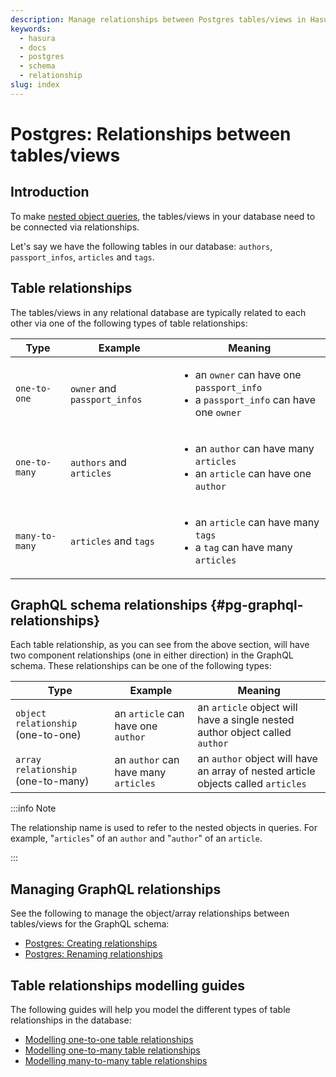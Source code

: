 ```yaml
---
description: Manage relationships between Postgres tables/views in Hasura
keywords:
  - hasura
  - docs
  - postgres
  - schema
  - relationship
slug: index
---
```


# Postgres: Relationships between tables/views

## Introduction

To make [nested object queries](/graphql/core/databases/postgres/queries/nested-object-queries.mdx), the
tables/views in your database need to be connected via relationships.

Let's say we have the following tables in our database: `authors`,
`passport_infos`, `articles` and `tags`.

## Table relationships

The tables/views in any relational database are typically related to
each other via one of the following types of table relationships:

| Type           | Example                      | Meaning                                                                                                      |
| -------------- | ---------------------------- | ------------------------------------------------------------------------------------------------------------ |
| `one-to-one`   | `owner` and `passport_infos` | <ul><li> an `owner` can have one `passport_info` </li><li> a `passport_info` can have one `owner` </li></ul> |
| `one-to-many`  | `authors` and `articles`     | <ul><li> an `author` can have many `articles` </li><li> an `article` can have one `author` </li></ul>        |
| `many-to-many` | `articles` and `tags`        | <ul><li> an `article` can have many `tags` </li><li> a `tag` can have many `articles` </li></ul>             |

## GraphQL schema relationships {#pg-graphql-relationships}

Each table relationship, as you can see from the above section, will
have two component relationships (one in either direction) in the
GraphQL schema. These relationships can be one of the following types:

| Type                               | Example                              | Meaning                                                                           |
| ---------------------------------- | ------------------------------------ | --------------------------------------------------------------------------------- |
| `object relationship` (one-to-one) | an `article` can have one `author`   | an `article` object will have a single nested author object called `author`       |
| `array relationship` (one-to-many) | an `author` can have many `articles` | an `author` object will have an array of nested article objects called `articles` |

:::info Note

The relationship name is used to refer to the nested objects in queries.
For example, "`articles`" of an `author` and "`author`" of an `article`.

:::

## Managing GraphQL relationships

See the following to manage the object/array relationships between
tables/views for the GraphQL schema:

- [Postgres: Creating relationships](/graphql/core/databases/postgres/schema/table-relationships/create.mdx)
- [Postgres: Renaming relationships](/graphql/core/databases/postgres/schema/table-relationships/rename.mdx)

## Table relationships modelling guides

The following guides will help you model the different types of table
relationships in the database:

- [Modelling one-to-one table relationships](/graphql/core/guides/data-modelling/one-to-one.mdx)
- [Modelling one-to-many table relationships](/graphql/core/guides/data-modelling/one-to-many.mdx)
- [Modelling many-to-many table relationships](/graphql/core/guides/data-modelling/many-to-many.mdx)

